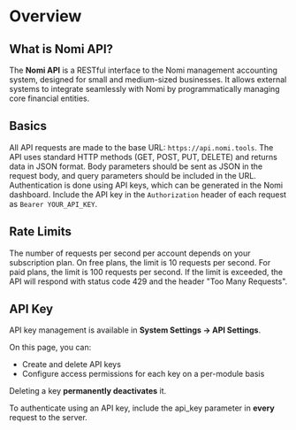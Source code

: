# Overview

## What is Nomi API?

The **Nomi API** is a RESTful interface to the Nomi management accounting system, designed for small and medium-sized businesses. It allows external systems to integrate seamlessly with Nomi by programmatically managing core financial entities.

## Basics

All API requests are made to the base URL: `https://api.nomi.tools`. The API uses standard HTTP methods (GET, POST, PUT, DELETE) and returns data in JSON format.
Body parameters should be sent as JSON in the request body, and query parameters should be included in the URL.
Authentication is done using API keys, which can be generated in the Nomi dashboard. Include the API key in the `Authorization` header of each request as `Bearer YOUR_API_KEY`.

## Rate Limits
The number of requests per second per account depends on your subscription plan. On free plans, the limit is 10 requests per second. For paid plans, the limit is 100 requests per second.
If the limit is exceeded, the API will respond with status code 429 and the header "Too Many Requests".


## API Key
API key management is available in **System Settings → API Settings**.

On this page, you can:
- Create and delete API keys
- Configure access permissions for each key on a per-module basis

Deleting a key **permanently deactivates** it.

To authenticate using an API key, include the api_key parameter in **every** request to the server.
